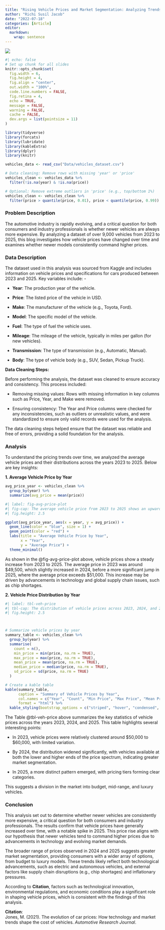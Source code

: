 ```yaml
---
title: "Rising Vehicle Prices and Market Segmentation: Analyzing Trends from 2023 to 2025"
author: "Richi Susil Jacob"
date: "2022-07-18"
categories: [Article]
editor: 
  markdown: 
    wrap: sentence
---
```


![](thumbnail.jpg)

```r
#| echo: false
# Set up chunk for all slides
knitr::opts_chunk$set(
  fig.width = 6,
  fig.height = 4,
  fig.align = "center",
  out.width = "100%",
  code.line.numbers = FALSE,
  fig.retina = 4,
  echo = TRUE,
  message = FALSE,
  warning = FALSE,
  cache = FALSE,
  dev.args = list(pointsize = 11)
)
```

```r
library(tidyverse)
library(forcats)
library(lubridate)
library(kableExtra)
library(dplyr)
library(knitr)

vehicles_data <- read_csv("Data/vehicles_dataset.csv")

# Data cleaning: Remove rows with missing 'year' or 'price'
vehicles_clean <- vehicles_data %>%
  filter(!is.na(year) & !is.na(price))

# Optional: Remove extreme outliers in 'price' (e.g., top/bottom 1%)
vehicles_clean <- vehicles_clean %>%
  filter(price > quantile(price, 0.01), price < quantile(price, 0.99))
```

### Problem Description

The automotive industry is rapidly evolving, and a critical question for both consumers and industry professionals is whether newer vehicles are always more expensive.
By analyzing a dataset of over 9,000 vehicles from 2023 to 2025, this blog investigates how vehicle prices have changed over time and examines whether newer models consistently command higher prices.

### Data Description

The dataset used in this analysis was sourced from Kaggle and includes information on vehicle prices and specifications for cars produced between 2023 and 2025.
Key variables include: -

-   **Year**: The production year of the vehicle.

-   **Price**: The listed price of the vehicle in USD.

-   **Make**: The manufacturer of the vehicle (e.g., Toyota, Ford).

-   **Model**: The specific model of the vehicle.

-   **Fuel**: The type of fuel the vehicle uses.

-   **Mileage**: The mileage of the vehicle, typically in miles per gallon (for new vehicles).

-   **Transmission**: The type of transmission (e.g., Automatic, Manual).

-   **Body**: The type of vehicle body (e.g., SUV, Sedan, Pickup Truck).

**Data Cleaning Steps:**

Before performing the analysis, the dataset was cleaned to ensure accuracy and consistency.
This process included:

-   Removing missing values: Rows with missing information in key columns such as Price, Year, and Make were removed.

-   Ensuring consistency: The Year and Price columns were checked for any inconsistencies, such as outliers or unrealistic values, and were standardized to ensure only valid records were used for the analysis.

The data cleaning steps helped ensure that the dataset was reliable and free of errors, providing a solid foundation for the analysis.

### Analysis

To understand the pricing trends over time, we analyzed the average vehicle prices and their distributions across the years 2023 to 2025.
Below are key insights:

**1. Average Vehicle Price by Year**

```r
avg_price_year <- vehicles_clean %>%
  group_by(year) %>%
  summarize(avg_price = mean(price))
```

```r
#| label: fig-avg-price-plot
#| fig-cap: The average vehicle price from 2023 to 2025 shows an upward trend, with the highest price observed in 2025.
#| fig.height: 2.5 

ggplot(avg_price_year, aes(x = year, y = avg_price)) +
  geom_line(color = "blue", size = 1) +
  geom_point(color = "red") +
  labs(title = "Average Vehicle Price by Year",
       x = "Year",
       y = "Average Price") +
  theme_minimal()
```

As shown in the @fig-avg-price-plot above, vehicle prices show a steady increase from 2023 to 2025.
The average price in 2023 was around \$49,500, which slightly increased in 2024, before a more significant jump in 2025, where the average price exceeds \$51,000.
This increase may be driven by advancements in technology and global supply chain issues, such as chip shortages.

**2. Vehicle Price Distribution by Year**

```r
#| label: tbl-veh-price
#| tbl-cap: The distribution of vehicle prices across 2023, 2024, and 2025 shows an increasing variation, with distinct pricing tiers observed in 2025.
#| fig.height: 2.5



# Summarize vehicle prices by year
summary_table <- vehicles_clean %>%
  group_by(year) %>%
  summarise(
    count = n(),
    min_price = min(price, na.rm = TRUE),
    max_price = max(price, na.rm = TRUE),
    mean_price = mean(price, na.rm = TRUE),
    median_price = median(price, na.rm = TRUE),
    sd_price = sd(price, na.rm = TRUE)
  )

# Create a kable table
kable(summary_table, 
      caption = "Summary of Vehicle Prices by Year",
      col.names = c("Year", "Count", "Min Price", "Max Price", "Mean Price", "Median Price", "SD Price"),
      format = "html") %>%
  kable_styling(bootstrap_options = c("striped", "hover", "condensed", "responsive"))

```

The Table @tbl-veh-price above summarizes the key statistics of vehicle prices across the years 2023, 2024, and 2025.
This table highlights several interesting points:

-   In 2023, vehicle prices were relatively clustered around \$50,000 to \$60,000, with limited variation.

-   By 2024, the distribution widened significantly, with vehicles available at both the lower and higher ends of the price spectrum, indicating greater market segmentation.

-   In 2025, a more distinct pattern emerged, with pricing tiers forming clear categories.

This suggests a division in the market into budget, mid-range, and luxury vehicles.

### Conclusion

This analysis set out to determine whether newer vehicles are consistently more expensive, a critical question for both consumers and industry professionals.
The results confirm that vehicle prices have generally increased over time, with a notable spike in 2025.
This price rise aligns with our hypothesis that newer vehicles tend to command higher prices due to advancements in technology and evolving market demands.

The broader range of prices observed in 2024 and 2025 suggests greater market segmentation, providing consumers with a wider array of options, from budget to luxury models.
These trends likely reflect both technological advancements, such as electric and autonomous vehicles, and external factors like supply chain disruptions (e.g., chip shortages) and inflationary pressures.

According to **Citation**, factors such as technological innovation, environmental regulations, and economic conditions play a significant role in shaping vehicle prices, which is consistent with the findings of this analysis.

**Citation**:\
Jones, M.
(2021).
The evolution of car prices: How technology and market trends shape the cost of vehicles.
*Automotive Research Journal*.
